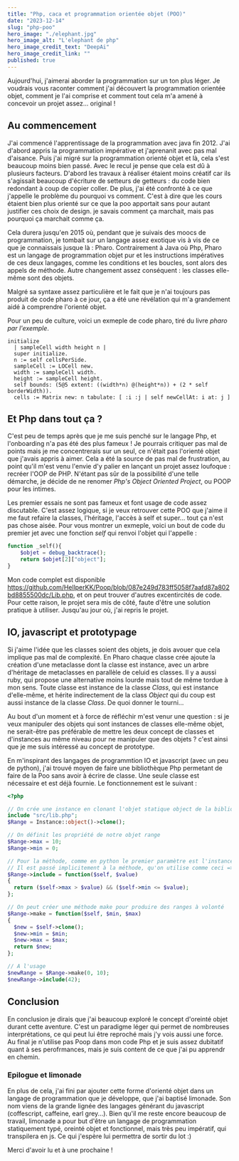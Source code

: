 ```yaml
---
title: "Php, caca et programmation orientée objet (POO)"
date: "2023-12-14"
slug: "php-poo"
hero_image: "./elephant.jpg"
hero_image_alt: "L'elephant de php"
hero_image_credit_text: "DeepAi"
hero_image_credit_link: ""
published: true
---
```


Aujourd'hui, j'aimerai aborder la programmation sur un ton plus léger. Je voudrais vous raconter comment j'ai découvert la programmation
orientée objet, comment je l'ai comprise et comment tout cela m'a amené à concevoir un projet assez... original !


## Au commencement

J'ai commencé l'apprentissage de la programmation avec java fin 2012. J'ai d'abord appris la programmation impérative et j'aprenanit avec
pas mal d'aisance. Puis j'ai migré sur la programmation orienté objet et là, cela s'est beaucoup moins bien passé. Avec le recul je pense
que cela est dû à plusieurs facteurs. D'abord les travaux à réaliser étaient moins créatif car ils s'agissait beaucoup d'écriture
de setteurs de getteurs : du code bien redondant à coup de copier coller. De plus, j'ai été confronté à ce que j'appelle le problème du
pourquoi vs comment. C'est à dire que les cours étaient bien plus orienté sur ce que la poo apportait sans pour autant justifier ces choix
de design. je savais comment ça marchait, mais pas pourquoi ça marchait comme ça.

Cela durera jusqu'en 2015 où, pendant que je suivais des moocs de programmation, je tombait sur un langage assez exotique vis à vis de ce
que je connaissais jusque là : Pharo. Contrairement à Java où Php, Pharo est un langage de programmation objet pur et les instructions impératives
de ces deux langages, comme les conditions et les boucles, sont alors des appels de méthode. Autre changement assez conséquent : les classes
elle-même sont des objets.

Malgré sa syntaxe assez particulière et le fait que je n'ai toujours pas produit de code pharo à ce jour, ça a été une révélation qui m'a grandement
aidé à comprendre l'orienté objet.

Pour un peu de culture, voici un exmeple de code pharo, tiré du livre *pharo par l'exemple*.
```smalltalk
initialize
  | sampleCell width height n |
  super initialize.
  n := self cellsPerSide.
  sampleCell := LOCell new.
  width := sampleCell width.
  height := sampleCell height.
  self bounds: (5@5 extent: ((width*n) @(height*n)) + (2 * self borderWidth)).
  cells := Matrix new: n tabulate: [ :i :j | self newCellAt: i at: j ]
```


## Et Php dans tout ça ?

C'est peu de temps après que je me suis penché sur le langage Php, et l'onboarding n'a pas été des plus fameux ! Je pourrais critiquer pas mal de
points mais je me concentrerais sur un seul, ce n'était pas l'orienté objet que j'avais appris à aimer. Cela a été la source de pas mal de
frustration, au point qu'il m'est venu l'envie d'y palier en lançant un projet assez loufoque : recréer l'OOP de PHP. N'étant pas sûr de la
possibilité d'une telle démarche, je décide de ne renomer *Php's Object Oriented Project*, ou POOP pour les intimes.

Les premier essais ne sont pas fameux et font usage de code assez discutable. C'est assez logique, si je veux retrouver cette POO que j'aime
il me faut refaire la classes, l'héritage, l'accès à self et super... tout ça n'est pas chose aisée. Pour vous montrer un exmeple, voici un
bout de code du premier jet avec une fonction *self* qui renvoi l'objet qui l'appelle :

```php
function _self(){
    $objet = debug_backtrace();
    return $objet[2]["object"];
}
```

Mon code complet est disponible https://github.com/HellperKK/Poop/blob/087e249d783ff5058f7aafd87a802bd8855500dc/Lib.php, et on peut trouver
d'autres excentircités de code. Pour cette raison, le projet sera mis de côté, faute d'être une solution pratique à utiliser. Jusqu'au
jour où, j'ai repris le projet.


## IO, javascript et prototypage

Si j'aime l'idée que les classes soient des objets, je dois avouer que cela implique pas mal de complexité. En Pharo chaque classe crée
ajoute la création d'une metaclasse dont la classe est instance, avec un arbre d'héritage de metaclasses en parallèle de celuid es classes.
Il y a aussi ruby, qui propose une alternative moins lourde mais tout de même tordue à mon sens. Toute classe est instance de la classe *Class*,
qui est instance d'elle-même, et hérite indirectement de la class *Object* qui du coup est aussi instance de la classe *Class*. De quoi donner le
tourni...

Au bout d'un moment et à force de réfléchir m'est venur une question : si je veux manipuler des objets qui sont instances de classes elle-même objet,
ne serait-être pas préférable de mettre les deux concept de classes et d'instances au même niveau pour ne manipuler que des objets ? c'est ainsi que
je me suis intéressé au concept de prototype.

En m'inspirant des langages de programmtion IO et javascript (avec un peu de python), j'ai trouvé moyen de faire une bibliothèque Php permetant de
faire de la Poo sans avoir à écrire de classe. Une seule classe est nécessaire et est déjà fournie. Le fonctionnement est le suivant :
```php
<?php

// On crée une instance en clonant l'objet statique object de la bibliothèque
include "src/lib.php";
$Range = Instance::object()->clone();

// On définit les propriété de notre objet range
$Range->max = 10;
$Range->min = 0;

// Pour la méthode, comme en python le premier paramètre est l'instance et est obligatoire
// Il est passé implicitement à la méthode, qu'on utilise comme ceci => $Range->include(42)
$Range->include = function($self, $value)
{
  return ($self->max > $value) && ($self->min <= $value);
};

// On peut créer une méthode make pour produire des ranges à volonté
$Range->make = function($self, $min, $max)
{
  $new = $self->clone();
  $new->min = $min;
  $new->max = $max;
  return $new;
};

// A l'usage
$newRange = $Range->make(0, 10);
$newRange->include(42);
```


## Conclusion

En conclusion je dirais que j'ai beaucoup exploré le concept d'oreinté objet durant cette aventure. C'est un paradigme léger
qui permet de nombreuses interprétations, ce qui peut lui être reproché mais j'y vois aussi une force. Au final je n'utilise pas
Poop dans mon code Php et je suis assez dubitatif quant à ses perofrmances, mais je suis content de ce que j'ai pu apprendr en chemin.


### Epilogue et limonade

En plus de cela, j'ai fini par ajouter cette forme d'orienté objet dans un langage de programmation que je développe, que j'ai baptisé
limonade. Son nom viens de la grande lignée des langages générant du javascript (coffescript, caffeine, earl grey...). Bien qu'il me reste
encore beaucoup de travail, limonade a pour but d'être un langage de programmation statiquement typé, oreinté objet et fonctionnel, mais
très peu impératif, qui transpilera en js. Ce qui j'espère lui permettra de sortir du lot :)

Merci d'avoir lu et à une prochaine !